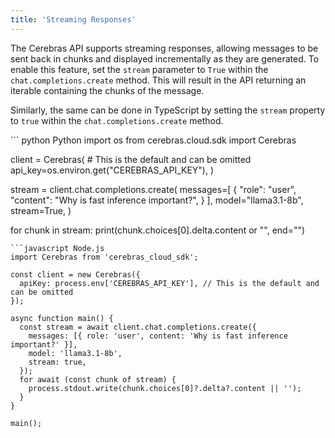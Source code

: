 ```yaml
---
title: 'Streaming Responses'
---
```


The Cerebras API supports streaming responses, allowing messages to be sent back in chunks and displayed incrementally as they are generated. To enable this feature, set the `stream` parameter to `True` within the `chat.completions.create` method. This will result in the API returning an iterable containing the chunks of the message. 

Similarly, the same can be done in TypeScript by setting the `stream` property to `true` within the `chat.completions.create` method. 


<CodeGroup>
``` python Python
import os
from cerebras.cloud.sdk import Cerebras

client = Cerebras(
    # This is the default and can be omitted
    api_key=os.environ.get("CEREBRAS_API_KEY"),
)

stream = client.chat.completions.create(
    messages=[
        {
            "role": "user",
            "content": "Why is fast inference important?",
        }
    ],
    model="llama3.1-8b",
    stream=True,
)

for chunk in stream:
    print(chunk.choices[0].delta.content or "", end="")
```
```javascript Node.js
import Cerebras from 'cerebras_cloud_sdk';

const client = new Cerebras({
  apiKey: process.env['CEREBRAS_API_KEY'], // This is the default and can be omitted
});

async function main() {
  const stream = await client.chat.completions.create({
    messages: [{ role: 'user', content: 'Why is fast inference important?' }],
    model: 'llama3.1-8b',
    stream: true,
  });
  for await (const chunk of stream) {
    process.stdout.write(chunk.choices[0]?.delta?.content || '');
  }
}

main();
```
</CodeGroup>